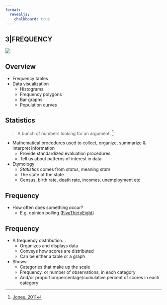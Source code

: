 ```yaml
---
format: 
  revealjs:
    chalkboard: true
---
```


::: {.cover}
## 3|FREQUENCY

::: {.cover-image}
![](covers/03_frequency.png)
:::
:::


## Overview
- Frequency tables
- Data visualization
  - Histograms
  - Frequency polygons
  - Bar graphs
  - Population curves


## Statistics {.smaller}

> A bunch of numbers looking for an argument. ^[[Jones, 2011](https://onlinelibrary.wiley.com/doi/10.1002/9781118116371.ch3)]

- Mathematical procedures used to collect, organize, summarize & interpret information
  - Provide standardized evaluation procedures
  - Tell us about patterns of interest in data
- Etymology
  - *Statistics* comes from *status*, meaning *state*
  - The state of the state
  - Census, birth rate, death rate, incomes, unemployment etc


## Frequency

- How often does something occur?
    - E.g. opinion polling ([FiveThirtyEight](https://projects.fivethirtyeight.com/-approval-ratings/))



## Frequency

- A frequency distribution...
    - Organizes and displays data
    - Conveys how scores are distributed
    - Can be either a table or a graph
- Shows:
    - Categories that make up the scale
    - Frequency, or number of observations, in each category
    - And/or proportion/percentage/cumulative percent of scores in each category


